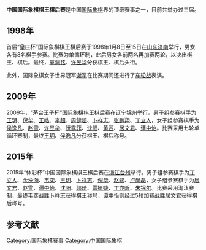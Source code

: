 '''中国国际象棋棋王棋后赛'''是中国[[国际象棋|国际象棋]]界的顶级赛事之一，目前共举办过三届。{{r|zongju}}

== 1998年 ==
首届“皇庄杯”国际象棋棋王棋后赛于1998年1月8日至15日在[[山东|山东]][[济南|济南]]举行，男女各有8名棋手参赛。比赛为单循环制，此后男女各前两名再加赛两轮，以决出棋王、棋后。最终，[[童渊铭|童渊铭]]、[[许昱华|许昱华]]分获棋王、棋后头衔。{{r|jinan}}

此外，国际象棋女子世界冠军[[谢军_(棋手)|谢军]]在比赛期间还进行了[[车轮战_(棋类)|车轮战]]表演。{{r|zongju}}{{r|jinan}}

== 2009年 ==
2009年，“茅台王子杯”国际象棋棋王棋后赛在[[辽宁|辽宁]][[锦州|锦州]]举行。男子组参赛棋手为[[王玥|王玥]]、[[倪华|倪华]]、[[王皓_(国际象棋棋手)|王皓]]、[[李超_(棋手)|李超]]、[[周健超|周健超]]、[[卜祥志|卜祥志]]、[[张鹏翔_(棋手)|张鹏翔]]、[[丁立人|丁立人]]，女子组参赛棋手为[[侯逸凡|侯逸凡]]、[[赵雪|赵雪]]、[[许昱华|许昱华]]、[[阮露菲|阮露菲]]、[[沈阳_(国际象棋棋手)|沈阳]]、[[黄茜|黄茜]]、[[居文君|居文君]]、[[谭中怡|谭中怡]]。比赛采用七轮单循环赛制，最终[[王玥|王玥]]、[[侯逸凡|侯逸凡]]分获棋王、棋后称号。{{r|maotai}}{{r|people}}

== 2015年 ==
2015年“体彩杯”中国国际象棋棋王棋后赛在[[浙江|浙江]][[台州|台州]]举行。男子组参赛棋手为[[丁立人|丁立人]]、[[余泱漪|余泱漪]]、[[韦奕|韦奕]]、[[王玥|王玥]]、[[卜祥志|卜祥志]]、[[倪华|倪华]]、[[赵骏|赵骏]]、[[卢尚磊|卢尚磊]]，女子组参赛棋手为[[居文君|居文君]]、[[赵雪|赵雪]]、[[谭中怡|谭中怡]]、[[沈阳_(国际象棋棋手)|沈阳]]、[[郭琦|郭琦]]、[[雷挺婕|雷挺婕]]、[[丁亦昕|丁亦昕]]、[[朱锦尔|朱锦尔]]。比赛采用淘汰赛制，最终[[韦奕|韦奕]]战胜[[卜祥志|卜祥志]]获得棋王称号，[[谭中怡|谭中怡]]则经过5轮加赛战胜[[居文君|居文君]]获得棋后称号。{{r|qipai}}{{r|qipai2}}

== 参考文献 ==
{{reflist|refs=
<ref name=zongju>{{cite web|url=http://www.sport.gov.cn/n16/n1122/n1953/7341961.html|title=新一代的棋王棋后需要完成“砥砺新生”|work=国家体育总局|date=2015-11-30|access-date=2016-03-15|archive-date=2019-02-20|archive-url=https://web.archive.org/web/20190220080701/http://www.sport.gov.cn/n16/n1122/n1953/7341961.html|dead-url=no}}</ref>
<ref name=jinan>{{cite book|title=《济南年鉴 1999》|pages=262|editor=济南市史志办公室|publisher=济南出版社|year=1999}}</ref>
<ref name=maotai>{{cite web|url=http://games.sports.cn/chessorg/xh/gch/2009-09-14/1879627.html|title=茅台王子杯中国国际象棋棋王棋后赛竞赛规程|date=2009-09-14|work=中国棋院在线|deadurl=yes|archiveurl=https://web.archive.org/web/20100227023845/http://games.sports.cn/chessorg/xh/gch/2009-09-14/1879627.html|archivedate=2010-02-27|accessdate=2016-03-15}}</ref>
<ref name=people>{{cite web|url=http://paper.people.com.cn/rmrb/html/2009-09/25/content_350450.htm|title=中国国际象棋棋王棋后赛落幕 王玥侯逸凡分获冠军|date=2009-09-25|publisher=人民网|deadurl=yes|archiveurl=https://archive.is/20160316172441/http://paper.people.com.cn/rmrb/html/2009-09/25/content_350450.htm|archivedate=2016-03-16|accessdate=2016-03-15}}</ref>
<ref name=qipai>{{cite web|url=http://www.qipai.org.cn/web/article/word/id/46442|title=2015年中国国际象棋棋王棋后赛竞赛规程|work=中国棋牌网|date=2015-11-18|access-date=2016-03-15|archive-url=https://web.archive.org/web/20190220080700/http://www.qipai.org.cn/web/article/word/id/46442|archive-date=2019-02-20|dead-url=yes}}</ref>
<ref name=qipai2>{{cite web|url=http://www.qipai.org.cn/web/article/word/id/46763|title=历经艰难曲折 韦奕谭中怡加冕中国国象棋王棋后|date=2015-12-01|work=中国棋牌网|access-date=2016-03-15|archive-url=https://web.archive.org/web/20160111142628/http://www.qipai.org.cn/web/article/word/id/46763|archive-date=2016-01-11|dead-url=yes}}</ref>
}}

{{中国国象赛事}}

[[Category:国际象棋赛事|Category:国际象棋赛事]]
[[Category:中国国际象棋|Category:中国国际象棋]]